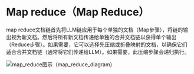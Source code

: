 # Map reduce（Map Reduce）

map reduce文档链首先将LLM链应用于每个单独的文档（Map步骤），将链的输出视为新文档。然后将所有新文档传递给单独的合并文档链以获得单个输出（Reduce步骤）。如果需要，它可以选择先压缩或折叠映射的文档，以确保它们适合合并文档链（通常将它们传递给LLM）。如果需要，此压缩步骤会递归执行。

![map_reduce图示（map_reduce_diagram）](/img/map_reduce.jpg)